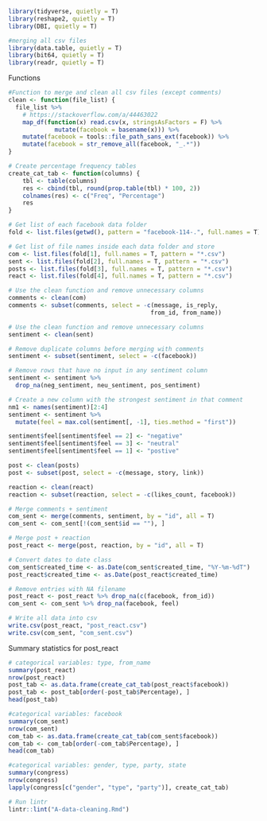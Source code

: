 ```{r message=FALSE, warning=FALSE, include=FALSE}
library(tidyverse, quietly = T)
library(reshape2, quietly = T)
library(DBI, quietly = T)

#merging all csv files
library(data.table, quietly = T)
library(bit64, quietly = T)
library(readr, quietly = T)

```
Functions
```{r}
#Function to merge and clean all csv files (except comments)
clean <- function(file_list) {
  file_list %>%
    # https://stackoverflow.com/a/44463022
    map_df(function(x) read.csv(x, stringsAsFactors = F) %>%
             mutate(facebook = basename(x))) %>%
    mutate(facebook = tools::file_path_sans_ext(facebook)) %>%
    mutate(facebook = str_remove_all(facebook, "_.*"))
}

# Create percentage frequency tables
create_cat_tab <- function(columns) {
    tbl <- table(columns)
    res <- cbind(tbl, round(prop.table(tbl) * 100, 2))
    colnames(res) <- c("Freq", "Percentage")
    res
}
```

```{r}
# Get list of each facebook data folder
fold <- list.files(getwd(), pattern = "facebook-114-.", full.names = T)

# Get list of file names inside each data folder and store
com <- list.files(fold[1], full.names = T, pattern = "*.csv")
sent <- list.files(fold[2], full.names = T, pattern = "*.csv")
posts <- list.files(fold[3], full.names = T, pattern = "*.csv")
react <- list.files(fold[4], full.names = T, pattern = "*.csv")
```

```{r message=FALSE}
# Use the clean function and remove unnecessary columns
comments <- clean(com)
comments <- subset(comments, select = -c(message, is_reply,
                                        from_id, from_name))
```

```{r message=FALSE}

# Use the clean function and remove unnecessary columns
sentiment <- clean(sent)

# Remove duplicate columns before merging with comments
sentiment <- subset(sentiment, select = -c(facebook))

# Remove rows that have no input in any sentiment column
sentiment <- sentiment %>%
  drop_na(neg_sentiment, neu_sentiment, pos_sentiment)

# Create a new column with the strongest sentiment in that comment
nm1 <- names(sentiment)[2:4]
sentiment <- sentiment %>%
  mutate(feel = max.col(sentiment[, -1], ties.method = "first"))

sentiment$feel[sentiment$feel == 2] <- "negative"
sentiment$feel[sentiment$feel == 3] <- "neutral"
sentiment$feel[sentiment$feel == 1] <- "postive"

```

```{r message=FALSE}
post <- clean(posts)
post <- subset(post, select = -c(message, story, link))
```

```{r message=FALSE}
reaction <- clean(react)
reaction <- subset(reaction, select = -c(likes_count, facebook))
```

```{r}
# Merge comments + sentiment
com_sent <- merge(comments, sentiment, by = "id", all = T)
com_sent <- com_sent[!(com_sent$id == ""), ]

# Merge post + reaction
post_react <- merge(post, reaction, by = "id", all = T)

# Convert dates to date class
com_sent$created_time <- as.Date(com_sent$created_time, "%Y-%m-%dT")
post_react$created_time <- as.Date(post_react$created_time)

# Remove entries with NA filename
post_react <- post_react %>% drop_na(c(facebook, from_id))
com_sent <- com_sent %>% drop_na(facebook, feel)

# Write all data into csv
write.csv(post_react, "post_react.csv")
write.csv(com_sent, "com_sent.csv")
```
Summary statistics for post_react
```{r}
# categorical variables: type, from_name
summary(post_react)
nrow(post_react)
post_tab <- as.data.frame(create_cat_tab(post_react$facebook))
post_tab <- post_tab[order(-post_tab$Percentage), ]
head(post_tab)

#categorical variables: facebook
summary(com_sent)
nrow(com_sent)
com_tab <- as.data.frame(create_cat_tab(com_sent$facebook))
com_tab <- com_tab[order(-com_tab$Percentage), ]
head(com_tab)

#categorical variables: gender, type, party, state
summary(congress)
nrow(congress)
lapply(congress[c("gender", "type", "party")], create_cat_tab)
```

```{r}
# Run lintr
lintr::lint("A-data-cleaning.Rmd")
```

